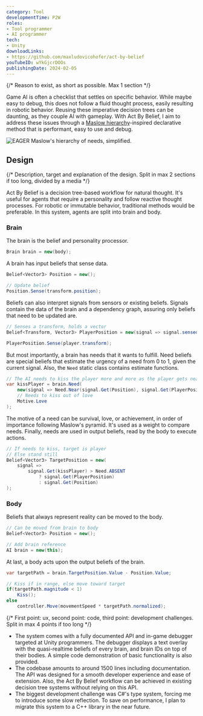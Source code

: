 ```yaml
---
category: Tool
developmentTime: P2W
roles:
- Tool programmer
- AI programmer
tech:
- Unity
downloadLinks:
- https://github.com/maxludovicohofer/act-by-belief
youTubeID: wYkGjcrDOOs
publishingDate: 2024-02-05
---
```


{/* Reason to exist, as short as possible. Max 1 section */}

Game AI is often a checklist that settles on specific behavior. While maybe easy to debug, this does not follow a fluid thought process, easily resulting in robotic behavior. Reusing these imperative decision trees can be daunting, as they couple AI with gameplay. With Act By Belief, I aim to address these issues through a [Maslow hierarchy](https://wikipedia.org/wiki/Maslow%27s_hierarchy_of_needs)-inspired declarative method that is performant, easy to use and debug.

![EAGER Maslow's hierarchy of needs, simplified.](./act-by-belief-maslow.svg)

## Design

{/* Description, target and explanation of the design. Split in max 2 sections if too long, divided by a media */}

Act By Belief is a decision tree-based workflow for natural thought. It's useful for agents that require a personality and follow reactive thought processes. For robotic or immutable behavior, traditional methods would be preferable. In this system, agents are split into brain and body.

### Brain

The brain is the belief and personality processor.

```csharp
Brain brain = new(body);
```

A brain has input beliefs that sense data.

```csharp
Belief<Vector3> Position = new();

// Update belief
Position.Sense(transform.position);
```

Beliefs can also interpret signals from sensors or existing beliefs. Signals contain the data of the brain and a dependency graph, assuring only beliefs that need to be updated are.

```csharp
// Senses a transform, holds a vector
Belief<Transform, Vector3> PlayerPosition = new(signal => signal.sensed.position);

PlayerPosition.Sense(player.transform);
```

But most importantly, a brain has needs that it wants to fulfill. Need beliefs are special beliefs that estimate the urgency of a need from 0 to 1, given the current signal. Also, the `Need` static class contains estimate functions.

```csharp
// The AI needs to kiss the player more and more as the player gets near
var kissPlayer = brain.Need(
    new(signal => Need.Near(signal.Get(Position), signal.Get(PlayerPosition))),
    // Needs to kiss out of love
    Motive.Love
);
```

The motive of a need can be survival, love, or achievement, in order of importance following Maslow's pyramid. It's used as a weight to compare needs. Finally, needs are used in output beliefs, read by the body to execute actions.

```csharp
// If needs to kiss, target is player
// Else stand still
Belief<Vector3> TargetPosition = new(
    signal =>
        signal.Get(kissPlayer) > Need.ABSENT
            ? signal.Get(PlayerPosition)
            : signal.Get(Position)
);
```

### Body

Beliefs that always represent reality can be moved to the body.

```csharp
// Can be moved from brain to body
Belief<Vector3> Position = new();

// Add brain reference
AI brain = new(this);
```

At last, a body acts upon the output beliefs of the brain.

```csharp
var targetPath = brain.TargetPosition.Value - Position.Value;

// Kiss if in range, else move toward target
if(targetPath.magnitude < 1)
    Kiss();
else
    controller.Move(movementSpeed * targetPath.normalized);
```

{/* First point: ux, second point: code, third point: development challenges. Split in max 4 points if too long */}

* The system comes with a fully documented API and in-game debugger targeted at Unity programmers. The debugger displays a text overlay with the quasi-realtime beliefs of every brain, and brain IDs on top of their bodies. A simple code demonstration of basic functionality is also provided.
* The codebase amounts to around 1500 lines including documentation. The API was designed for a smooth developer experience and ease of extension. Also, the Act By Belief workflow can be achieved in existing decision tree systems without relying on this API.
* The biggest development challenge was C#'s type system, forcing me to introduce some slow reflection. To save on performance, I plan to migrate this system to a C++ library in the near future.